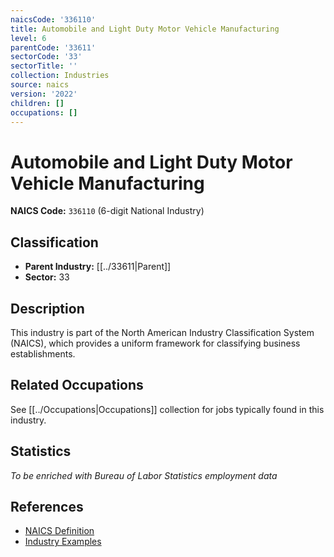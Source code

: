 ```yaml
---
naicsCode: '336110'
title: Automobile and Light Duty Motor Vehicle Manufacturing
level: 6
parentCode: '33611'
sectorCode: '33'
sectorTitle: ''
collection: Industries
source: naics
version: '2022'
children: []
occupations: []
---
```

# Automobile and Light Duty Motor Vehicle Manufacturing

**NAICS Code:** `336110` (6-digit National Industry)

## Classification

- **Parent Industry:** [[../33611|Parent]]
- **Sector:** 33

## Description

This industry is part of the North American Industry Classification System (NAICS), which provides a uniform framework for classifying business establishments.

## Related Occupations

See [[../Occupations|Occupations]] collection for jobs typically found in this industry.

## Statistics

*To be enriched with Bureau of Labor Statistics employment data*

## References

- [NAICS Definition](https://www.census.gov/naics/)
- [Industry Examples](https://www.census.gov/naics/2022NAICS/)
